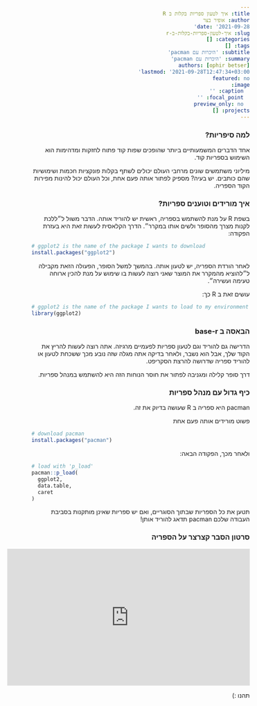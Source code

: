```yaml
---
title: איך לטעון ספריות בקלות ב R
author: אופיר בצר
date: '2021-09-28'
slug: איך-לטעון-ספריות-בקלות-ב-r
categories: []
tags: []
subtitle: 'היכרות עם pacman'
summary: 'היכרות עם pacman'
authors: [ophir betser]
lastmod: '2021-09-28T12:47:34+03:00'
featured: no
image: 
  caption: ''
  focal_point: ''
  preview_only: no
projects: []
---
```



<html dir="rtl">

### למה סיפריות?

אחד הדברים המשמעותיים ביותר שהופכים שפות קוד פתוח לחזקות ומדהימות
הוא השימוש בספריות קוד.  

מיליוני משתמשים שונים מרחבי העולם יכולים לשתף בקלות פונקציות חכמות ושימושיות שהם כותבים.
יש בעיה? מספיק לפתור אותה פעם אחת, וכל העולם יכול להינות מפירות הקוד הספריה.

### איך מורידים וטוענים ספריות?

בשפת
R
על מנת להשתמש בספריה,
ראשית יש להוריד אותה.
הדבר משול ל״ללכת לקנות מצרך מהסופר ולשים אותו במקרר״.
הדרך הקלאסית לעשות זאת היא בעזרת הפקודה:


<div style="text-align:left;" dir="ltr">
```r
# ggplot2 is the name of the package I wants to download
install.packages("ggplot2")
```
</div>




לאחר הורדת הספריה, יש לטעון אותה.
בהמשך למשל הסופר, הפעולה הזאת מקבילה ל״להוציא מהמקרר את המוצר שאני רוצה לעשות בו שימוש על מנת
להכין ארוחה טעימה ועשירה״.
  
עושים זאת ב
R
כך:

<div style="text-align:left;" dir="ltr">
```r
# ggplot2 is the name of the package I wants to load to my environment
library(ggplot2)
```
</div>

### הבאסה ב base-r

הדרישה גם להוריד וגם לטעון ספריות לפעמיים מרגיזה.
אתה רוצה לעשות להריץ את הקוד שלך, אבל הוא נשבר, ולאחר בדיקה
אתה מגלה שזה נובע מכך ששכחת לטעון או להוריד ספריה שדרושה להרצת הסקריפט.

דרך סופר קלילה ומגניבה לפתור את חוסר הנוחות הזה היא להשתמש במנהל ספריות.

### כיף גדול עם מנהל ספריות

pacman
היא ספריה ב
R
שעושה בדיוק את זה.

פשוט מורידים אותה פעם אחת

<div style="text-align:left;" dir="ltr">
```r
# download pacman
install.packages("pacman")
```
</div>

ולאחר מכך, הפקודה הבאה:

<div style="text-align:left;" dir="ltr">
```r
# load with 'p_load'
pacman::p_load(
  ggplot2,
  data.table,
  caret
)
```
</div>

תטען את כל הספריות שבתוך הסוגריים,
ואם יש ספריות שאינן מותקנות בסביבת העבודה שלכם
pacman
תדאג להוריד אותן!


### סרטון הסבר קצרצר על הספריה

<iframe width="560" height="315" src="https://www.youtube.com/embed/WxXwHcfvN3M" frameborder="0" allowfullscreen></iframe>


תהנו
:)
